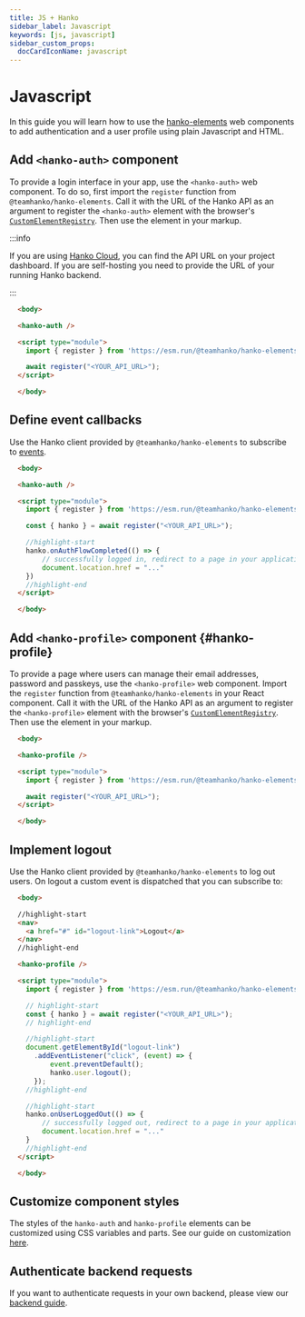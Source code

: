 ```yaml
---
title: JS + Hanko
sidebar_label: Javascript
keywords: [js, javascript]
sidebar_custom_props:
  docCardIconName: javascript
---
```


# Javascript

In this guide you will learn how to use the
[hanko-elements](https://github.com/teamhanko/hanko/blob/main/frontend/elements/README.md) web components to
add authentication and a user profile using plain Javascript and HTML.

## Add `<hanko-auth>` component

To provide a login interface in your app, use the `<hanko-auth>` web component. To do so, first import the `register`
function from `@teamhanko/hanko-elements`. Call it with the URL of the Hanko API as an argument
to register the `<hanko-auth>` element with the browser's
[`CustomElementRegistry`](https://developer.mozilla.org/de/docs/Web/API/CustomElementRegistry).
Then use the element in your markup.

:::info

If you are using [Hanko Cloud](https://cloud.hanko.io), you can find the API URL on your project dashboard.
If you are self-hosting you need to provide the URL of your running Hanko backend.

:::

```html title="login.html" showLineNumbers
  <body>

  <hanko-auth />

  <script type="module">
    import { register } from 'https://esm.run/@teamhanko/hanko-elements';

    await register("<YOUR_API_URL>");
  </script>

  </body>
```

## Define event callbacks

Use the Hanko client provided by `@teamhanko/hanko-elements` to subscribe to
[events](https://github.com/teamhanko/hanko/blob/main/frontend/elements/README.md#events).

```html title="login.html" showLineNumbers
  <body>

  <hanko-auth />

  <script type="module">
    import { register } from 'https://esm.run/@teamhanko/hanko-elements';

    const { hanko } = await register("<YOUR_API_URL>");

    //highlight-start
    hanko.onAuthFlowCompleted(() => {
        // successfully logged in, redirect to a page in your application
        document.location.href = "..."
    })
    //highlight-end
  </script>

  </body>
```

## Add `<hanko-profile>` component {#hanko-profile}

To provide a page where users can manage their email addresses, password and passkeys, use the `<hanko-profile>` web
component. Import the `register` function from `@teamhanko/hanko-elements` in
your React component. Call it with the
URL of the Hanko API as an argument to register the `<hanko-profile>` element with the browser's
[`CustomElementRegistry`](https://developer.mozilla.org/de/docs/Web/API/CustomElementRegistry). Then
use the element in your markup.

```html title="profile.html" showLineNumbers
  <body>

  <hanko-profile />

  <script type="module">
    import { register } from 'https://esm.run/@teamhanko/hanko-elements';

    await register("<YOUR_API_URL>");
  </script>

  </body>
```

## Implement logout

Use the Hanko client provided by `@teamhanko/hanko-elements` to log out users. On logout a custom event is
dispatched that you can subscribe to:

```html title="profile.html" showLineNumbers
  <body>

  //highlight-start
  <nav>
    <a href="#" id="logout-link">Logout</a>
  </nav>
  //highlight-end

  <hanko-profile />

  <script type="module">
    import { register } from 'https://esm.run/@teamhanko/hanko-elements';

    // highlight-start
    const { hanko } = await register("<YOUR_API_URL>");
    // highlight-end

    //highlight-start
    document.getElementById("logout-link")
      .addEventListener("click", (event) => {
          event.preventDefault();
          hanko.user.logout();
      });
    //highlight-end

    //highlight-start
    hanko.onUserLoggedOut(() => {
        // successfully logged out, redirect to a page in your application
        document.location.href = "..."
    }
    //highlight-end
  </script>

  </body>
```

## Customize component styles

The styles of the `hanko-auth` and `hanko-profile` elements can be customized using CSS variables and parts. See our
guide on customization [here](https://github.com/teamhanko/hanko/tree/main/frontend/elements#ui-customization).

## Authenticate backend requests

If you want to authenticate requests in your own backend, please view our [backend guide](/guides/backend).
